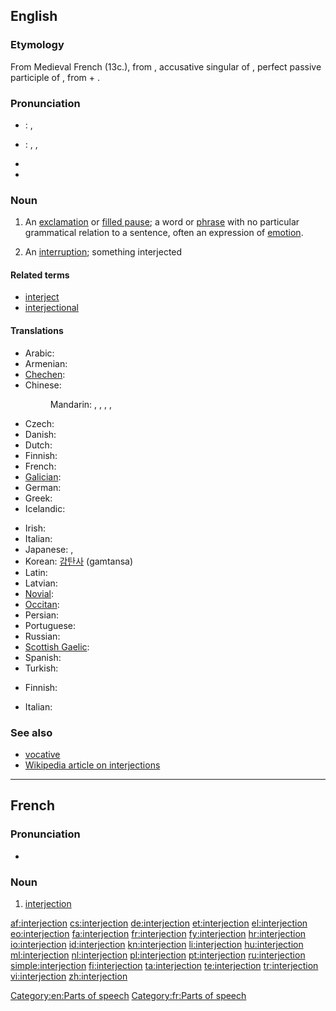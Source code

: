 {{wikipedia}}
==English==

===Etymology===
From Medieval French {{term|interjection|lang=fro}} (13c.), from {{etyl|la}} {{term|interiectionem|interiectiōnem||lang=la}}, accusative singular of {{term|interiectio|interiectiō|throwing or placing between; interjection|lang=la}}, perfect passive participle of {{term|intericio|intericiō|throw or place between|lang=la}}, from {{term|inter||between|lang=la}} + {{term|iacio|iaciō|throw|lang=la}}.

===Pronunciation===
* {{a|UK}}: {{IPA|/ɪn.təˈdʒɛk.ʃən/}}, {{SAMPA|/In.t@"dZEk.S@n/}}
* {{a|US}}: {{enPR|ĭn'tər.jĕkʹshən}}, {{IPA|/ˌɪn.tɚˈdʒɛk.ʃən/}}, {{SAMPA|/%In.t@`"dZEk.S@n/}}
* {{audio|en-us-interjection.ogg|Audio (US)}}
* {{audio|interjection.ogg|Audio (AUS)}}

===Noun===
{{en-noun}}

# {{grammar}} An [[exclamation]] or [[filled pause]]; a word or [[phrase]] with no particular grammatical relation to a sentence, often an expression of [[emotion]].
# An [[interruption]]; something interjected

====Related terms====
* [[interject]]
* [[interjectional]]

====Translations====
{{trans-top|an exclamation or filled pause in grammar}}
* Arabic: {{t|ar|حرف نداء|m|tr=Harf nidaa'}}
* Armenian: {{t-|hy|ձայնարկություն|tr=jaynarkut’yun}}
* [[Chechen]]: {{tø|ce|айдардош}}
* Chinese:
*: Mandarin: {{t-|cmn|感嘆詞|sc=Hani}},  {{t|cmn|感叹词|tr=gǎntàncí|sc=Hani}},  {{t|cmn|嘆詞|sc=Hani}},  {{t|cmn|叹词|tr=tàncí|sc=Hani}},  {{t-|cmn|欹|tr=yī|sc=Hani}}
* Czech: {{t-|cs|citoslovce|n}}
* Danish: {{t+|da|udråbsord|n}}
* Dutch: {{t+|nl|tussenwerpsel|n}}
* Finnish: {{t+|fi|huudahdussana}}
* French: {{t+|fr|interjection|f}}
* [[Galician]]: {{t|gl|interxección|f}}
* German: {{t+|de|Interjektion|f}}
* Greek: {{t+|el|επιφώνημα|n|tr=epifonima}}
* Icelandic: {{t+|is|upphrópun|f}}
{{trans-mid}}
* Irish: {{t|ga|intriacht|f}}
* Italian: {{t+|it|interiezione|f}}
* Japanese: {{t-|ja|感嘆詞|tr=kantanshi}}, {{t-|ja|間投詞|tr=kantōshi}}
* Korean: [[감탄사]] (gamtansa)
* Latin: {{t|la|interiectio|f}}
* Latvian: {{t|lv|izsaukuma vārds|m}}
* [[Novial]]: {{tø|nov|interjektione|xs=Novial}}
* [[Occitan]]: {{t-|oc|interjeccion|f|xs=Occitan}}
* Persian: {{t|fa|حرف ندا|sc=fa-Arab}}
* Portuguese: {{t|pt|interjeição|f}}
* Russian: {{t+|ru|междометие|n|tr=meždométije}}
* [[Scottish Gaelic]]: {{t|gd|clisgear|m}}
* Spanish: {{t+|es|interjección}}
* Turkish: {{t+|tr|ünlem}}
{{trans-bottom}}

{{trans-top|an interruption}}
* Finnish: {{t+|fi|huudahdus}}
{{trans-mid}}
* Italian: {{t+|it|intervento|m}}
{{trans-bottom}}

===See also===
* [[vocative]]
* [[w:Interjection|Wikipedia article on interjections]]

[[Category:en:Parts of speech]]

----

==French==
{{wikipedia|lang=fr}}

===Pronunciation===
* {{audio|Fr-interjection.ogg|Audio}}

===Noun===
{{fr-noun|f}}

# {{grammar|lang=fr}} [[interjection#English|interjection]]

[[Category:fr:Parts of speech]]

[[af:interjection]]
[[cs:interjection]]
[[de:interjection]]
[[et:interjection]]
[[el:interjection]]
[[eo:interjection]]
[[fa:interjection]]
[[fr:interjection]]
[[fy:interjection]]
[[hr:interjection]]
[[io:interjection]]
[[id:interjection]]
[[kn:interjection]]
[[li:interjection]]
[[hu:interjection]]
[[ml:interjection]]
[[nl:interjection]]
[[pl:interjection]]
[[pt:interjection]]
[[ru:interjection]]
[[simple:interjection]]
[[fi:interjection]]
[[ta:interjection]]
[[te:interjection]]
[[tr:interjection]]
[[vi:interjection]]
[[zh:interjection]]